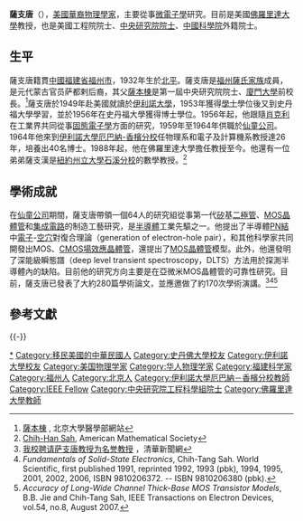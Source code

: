 {{Infobox_Person
| name = 薩支唐
|image= 
|box_width= 
|occupation= 
| period =
| Ethnicity = 蒙古族
| Sex = 男
|birth_date= 1932年11月10日
|birth_place= {{ROC|北平市}}
|death_date= 
|death_place= 
| spouse = 
| relatives = 
|education= 
|nationality = {{ROC}}
| past = 
{{Infobox_People_CAS
|学部=外籍院士
|专业=微電子學
|当选年=2000年
}}
{{Infobox_People_Sinica
|组别=工程科學組
|届数=第22届
|当选年=1998年
}}
|awards=
}}
'''薩支唐'''（{{bd|1932年|11月10日}}），[[美國華裔|美國華裔]][[物理學家|物理學家]]，主要從事[[微電子學|微電子學]]研究。目前是美國[[佛羅里達大學|佛羅里達大學]]教授，也是美國工程院院士、[[中央研究院院士|中央研究院院士]]、[[中國科學院|中國科學院]]外籍院士。

==生平==
薩支唐籍貫[[中國|中國]][[福建省|福建省]][[福州市|福州市]]，1932年生於[[北平|北平]]。薩支唐是[[福州薩氏家族|福州薩氏家族]]成員，是元代蒙古官员萨都剌后裔，其父[[薩本棟|薩本棟]]是第一屆中央研究院院士、[[廈門大學|廈門大學]]前校長。<ref name="薩本棟">[http://jpkcsb.bjmu.cn/phys/biography/sabendong.html 薩本棟] {{webarchive|url=https://web.archive.org/web/20110707013238/http://jpkcsb.bjmu.cn/phys/biography/sabendong.html |date=2011-07-07 }}, 北京大學醫學部網站</ref>薩支唐於1949年赴美國就讀於[[伊利諾大學|伊利諾大學]]，1953年獲得[[學士|學士]]學位後又到史丹福大學學習，並於1956年在史丹福大學獲得博士學位。1956年起，他跟隨[[肖克利|肖克利]]在工業界共同從事[[固態電子學|固態電子學]]方面的研究，1959年至1964年供職於[[仙童公司|仙童公司]]。1964年他來到[[伊利諾大學厄巴納-香檳分校|伊利諾大學厄巴納-香檳分校]]任物理系和電子及計算機系教授達26年，培養出40名博士。1988年起，他在佛羅里達大學擔任教授至今。他還有一位弟弟薩支漢是[[紐約州立大學石溪分校|紐約州立大學石溪分校]]的數學教授。<ref>[http://www.ams.org/notices/199801/comm-phillips.pdf Chih-Han Sah], American Mathematical Society</ref>

==學術成就==
在[[快捷半導體公司|仙童公司]]期間，薩支唐帶領一個64人的研究組從事第一代[[矽|矽]]基[[二極管|二極管]]、[[MOS|MOS]][[晶體管|晶體管]]和[[集成電路|集成電路]]的制造工藝研究，是[[半導體|半導體]]工業先驅之一。他提出了半導體[[PN結|PN結]]中[[電子|電子]]-[[空穴|空穴]]對復合理論（generation of electron-hole pair），和其他科學家共同開發出MOS、[[CMOS|CMOS]][[場效應晶體管|場效應晶體管]]，還提出了[[MOSFET|MOS晶體管]]模型。此外，他還發明了深能級瞬態譜（deep level transient spectroscopy，DLTS）方法用於探測半導體內的缺陷。目前他的研究方向主要是在亞微米MOS晶體管的可靠性研究。目前，薩支唐已發表了大約280篇學術論文，並應邀做了約170次學術演講。<ref name="我校聘请萨支唐教授为名誉教授">[http://news.tsinghua.edu.cn/new/news.php?id=6209 我校聘请萨支唐教授为名誉教授] {{webarchive|url=https://web.archive.org/web/20080531164014/http://news.tsinghua.edu.cn/new/news.php?id=6209 |date=2008-05-31 }}，清華新聞網</ref><ref>''Fundamentals of Solid-State Electronics'', Chih-Tang Sah. World Scientific, first published 1991, reprinted 1992, 1993 (pbk), 1994, 1995, 2001, 2002, 2006, ISBN 9810206372. -- ISBN 9810206380 (pbk).</ref><ref>''Accuracy of Long-Wide Channel Thick-Base MOS Transistor Models'', B.B. Jie and Chih-Tang Sah, IEEE Transactions on Electron Devices, vol.54, no.8, August 2007.</ref>

==參考文獻==
{{Reflist|2}}

{{-}}
{{福建籍科学院院士}}
{{中国科学院院士}}
{{中央研究院第二十二届院士}}

{{Authority control}}

{{DEFAULTSORT:Sah}}
[[Category:雁門薩氏|*]]
[[Category:移民美國的中華民國人|Category:移民美國的中華民國人]]
[[Category:史丹佛大學校友|Category:史丹佛大學校友]]
[[Category:伊利諾大學校友|Category:伊利諾大學校友]]
[[Category:美国物理学家|Category:美国物理学家]]
[[Category:华人物理学家|Category:华人物理学家]]
[[Category:福建科学家|Category:福建科学家]]
[[Category:福州人|Category:福州人]]
[[Category:北京人|Category:北京人]]
[[Category:伊利諾大學厄巴納－香檳分校教師|Category:伊利諾大學厄巴納－香檳分校教師]]
[[Category:IEEE_Fellow|Category:IEEE Fellow]]
[[Category:中央研究院工程科學組院士|Category:中央研究院工程科學組院士]]
[[Category:佛羅里達大學教師|Category:佛羅里達大學教師]]
{{中国科学院外籍院士}}